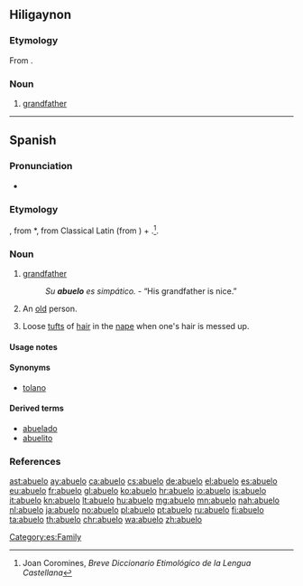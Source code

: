 ==Hiligaynon==

===Etymology===
From {{etyl|es|hil}} {{term|abuelo|lang=es}}.

===Noun===
{{hil-noun|abuélo}}

#[[grandfather]]

----

==Spanish==
{{wikipedia|lang=es}}
===Pronunciation===
* {{IPA|/aˈbue.lo/|[äˈβwe̞.lo̞]|[äˈwe̞.lo̞]|[äˈɣwe̞.lo̞]|lang=es}}

===Etymology===
{{unk.|lang=es|title=Possibly}}, from {{etyl|VL.|es}} *{{term|aviolus|lang=la}}, from Classical Latin {{term|avus|lang=la}} (from {{etyl|ine-pro|es}} {{term/t|ine-pro|*h₂éwh₂os||grandfather}}) + {{term|-olus|lang=la}}.<ref>Joan Coromines, ''Breve Diccionario Etimológico de la Lengua Castellana''</ref>.

===Noun===
{{es-noun|m|f=abuela}}

# [[grandfather]]
#: ''Su '''abuelo''' es simpático.'' - “His grandfather is nice.”
# {{context|colloquial|affectionate|lang=es}} An [[old]] person.
# Loose [[tuft]]s of [[hair]] in the [[nape]] when one's hair is messed up.

====Usage notes====
{{es-note-noun-mf}}

====Synonyms====
* {{sense|loose tufts of hair}} [[tolano]]

====Derived terms====
* [[abuelado]]
* [[abuelito]]

[[Category:es:Family]]

===References===
<references/>

[[ast:abuelo]]
[[ay:abuelo]]
[[ca:abuelo]]
[[cs:abuelo]]
[[de:abuelo]]
[[el:abuelo]]
[[es:abuelo]]
[[eu:abuelo]]
[[fr:abuelo]]
[[gl:abuelo]]
[[ko:abuelo]]
[[hr:abuelo]]
[[io:abuelo]]
[[is:abuelo]]
[[it:abuelo]]
[[kn:abuelo]]
[[lt:abuelo]]
[[hu:abuelo]]
[[mg:abuelo]]
[[mn:abuelo]]
[[nah:abuelo]]
[[nl:abuelo]]
[[ja:abuelo]]
[[no:abuelo]]
[[pl:abuelo]]
[[pt:abuelo]]
[[ru:abuelo]]
[[fi:abuelo]]
[[ta:abuelo]]
[[th:abuelo]]
[[chr:abuelo]]
[[wa:abuelo]]
[[zh:abuelo]]